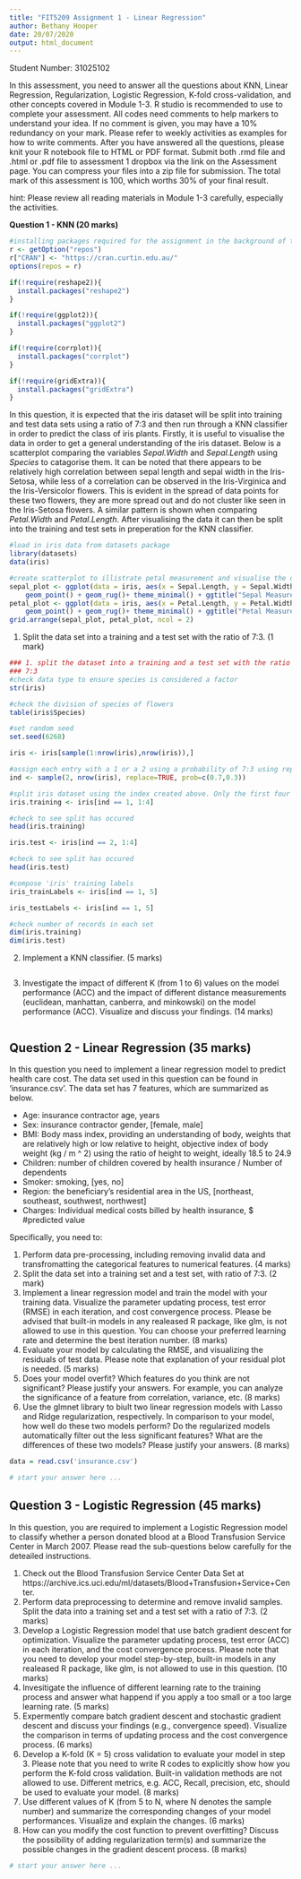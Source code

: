 ---
title: "FIT5209 Assignment 1 - Linear Regression"
author: Bethany Hooper
date: 20/07/2020
output: html_document
---
Student Number: 31025102

In this assessment, you need to answer all the questions about KNN, Linear Regression, Regularization, Logistic Regression, K-fold cross-validation, and other concepts covered in Module 1-3. R studio is recommended to use to complete your assessment. All codes need comments to help markers to understand your idea. If no comment is given, you may have a 10% redundancy on your mark. Please refer to weekly activities as examples for how to write comments. After you have answered all the questions, please knit your R notebook file to HTML or PDF format. Submit both .rmd file and .html or .pdf file to assessment 1 dropbox via the link on the Assessment page. You can compress your files into a zip file for submission. The total mark of this assessment is 100, which worths 30% of your final result. 

hint: Please review all reading materials in Module 1-3 carefully, especially the activities.

**Question 1 - KNN (20 marks)**

```{r setup, include=FALSE, echo=FALSE}
#installing packages required for the assignment in the background of the rmarkdown
r <- getOption("repos")
r["CRAN"] <- "https://cran.curtin.edu.au/"
options(repos = r)

if(!require(reshape2)){
  install.packages("reshape2")
}

if(!require(ggplot2)){
  install.packages("ggplot2")
}

if(!require(corrplot)){
  install.packages("corrplot")
}

if(!require(gridExtra)){
  install.packages("gridExtra")
}
```

In this question, it is expected that the iris dataset will be split into training and test data sets using a ratio of 7:3 and then run through a KNN classifier in order to predict the class of iris plants. Firstly, it is useful to visualise the data in order to get a general understanding of the iris dataset. Below is a scatterplot comparing the variables *Sepal.Width* and *Sepal.Length* using  *Species* to catagorise them. It can be noted that there appears to be relatively high correlation between sepal length and sepal width in the Iris-Setosa, while less of a correlation can be observed in the Iris-Virginica and the Iris-Versicolor flowers. This is evident in the spread of data points for these two flowers, they are more spread out and do not cluster like seen in the Iris-Setosa flowers. A similar pattern is shown when comparing *Petal.Width* and *Petal.Length*. After visualising the data it can then be split into the training and test sets in preperation for the KNN classifier. 

```{r}
#load in iris data from datasets package
library(datasets)
data(iris)

#create scatterplot to illistrate petal measurement and visualise the data 
sepal_plot <- ggplot(data = iris, aes(x = Sepal.Length, y = Sepal.Width, color = Species)) + 
    geom_point() + geom_rug()+ theme_minimal() + ggtitle("Sepal Measurements")
petal_plot <- ggplot(data = iris, aes(x = Petal.Length, y = Petal.Width, color = Species)) + 
    geom_point() + geom_rug()+ theme_minimal() + ggtitle("Petal Measurements")
grid.arrange(sepal_plot, petal_plot, ncol = 2)

```

1. Split the data set into a training and a test set with the ratio of 7:3. (1 mark)



```{r}
### 1. split the dataset into a training and a test set with the ratio of
### 7:3
#check data type to ensure species is considered a factor
str(iris)

#check the division of species of flowers 
table(iris$Species) 

#set random seed
set.seed(6268)

iris <- iris[sample(1:nrow(iris),nrow(iris)),]

#assign each entry with a 1 or a 2 using a probability of 7:3 using replacement 
ind <- sample(2, nrow(iris), replace=TRUE, prob=c(0.7,0.3))

#split iris dataset using the index created above. Only the first four attributes are taken as the attribute Species is the attribute that is being predicted 
iris.training <- iris[ind == 1, 1:4]

#check to see split has occured
head(iris.training)

iris.test <- iris[ind == 2, 1:4]

#check to see split has occured 
head(iris.test)

#compose 'iris' training labels 
iris_trainLabels <- iris[ind == 1, 5]

iris_testLabels <- iris[ind == 1, 5]

#check number of records in each set
dim(iris.training)
dim(iris.test)

```

2. Implement a KNN classifier. (5 marks)

```{r}


```

3. Investigate the impact of different K (from 1 to 6) values on the model performance (ACC) and the impact of different distance measurements (euclidean, manhattan, canberra, and minkowski) on the model performance (ACC). Visualize and discuss your findings. (14 marks)

```{r}



```

## Question 2 - Linear Regression (35 marks)

In this question you need to implement a linear regression model to predict health care cost. The data set used in this question can be found in 'insurance.csv'. The data set has 7 features, which are summarized as below.

* Age: insurance contractor age, years
* Sex: insurance contractor gender, [female, male]
* BMI: Body mass index, providing an understanding of body, weights that are relatively high or low relative to height, objective index of body weight (kg / m ^ 2) using the ratio of height to weight, ideally 18.5 to 24.9
* Children: number of children covered by health insurance / Number of dependents
* Smoker: smoking, [yes, no]
* Region: the beneficiary’s residential area in the US, [northeast, southeast, southwest, northwest]
* Charges: Individual medical costs billed by health insurance, $ #predicted value

Specifically, you need to: 

1. Perform data pre-processing, including removing invalid data and transfromatting the categorical features to numerical features. (4 marks) 
2. Split the data set into a training set and a test set, with ratio of 7:3. (2 mark)
3. Implement a linear regression model and train the model with your training data. Visualize the parameter updating process, test error (RMSE) in each iteration, and cost convergence process. Please be advised that built-in models in any realeased R package, like glm, is not allowed to use in this question. You can choose your preferred learning rate and determine the best iteration number. (8 marks)
4. Evaluate your model by calculating the RMSE, and visualizing the residuals of test data. Please note that explanation of your residual plot is needed. (5 marks) 
5. Does your model overfit? Which features do you think are not significant? Please justify your answers. For example, you can analyze the significance of a feature from correlation, variance, etc. (8 marks)
6. Use the glmnet library to biult two linear regression models with Lasso and Ridge regularization, respectively. In comparison to your model, how well do these two models perform? Do the regularized models automatically filter out the less significant features? What are the differences of these two models? Please justify your answers. (8 marks)

```{r}
data = read.csv('insurance.csv')
```

```{r}
# start your answer here ...

```


## Question 3 - Logistic Regression (45 marks)

In this question, you are required to implement a Logistic Regression model to classify whether a person donated blood at a Blood Transfusion Service Center in March 2007. Please read the sub-questions below carefully for the deteailed instructions. 

1. Check out the Blood Transfusion Service Center Data Set at https://archive.ics.uci.edu/ml/datasets/Blood+Transfusion+Service+Center.
2. Perform data preprocessing to determine and remove invalid samples. Split the data into a training set and a test set with a ratio of 7:3. (2 marks)
3. Develop a Logistic Regression model that use batch gradient descent for optimization. Visualize the parameter updating process, test error (ACC) in each iteration, and the cost convergence process. Please note that you need to develop your model step-by-step, built-in models in any realeased R package, like glm, is not allowed to use in this question. (10 marks)
4. Invesitigate the influence of different learning rate to the training process and answer what happend if you apply a too small or a too large learning rate. (5 marks)
5. Expermently compare batch gradient descent and stochastic gradient descent and discuss your findings (e.g., convergence speed). Visualize the comparison in terms of updating process and the cost convergence process. (6 marks)
6. Develop a K-fold (K = 5) cross validation to evaluate your model in step 3. Please note that you need to write R codes to explicitly show  how you perform the K-fold cross validation. Built-in validation methods are not allowed to use. Different metrics, e.g. ACC, Recall, precision, etc, should be used to evaluate your model. (8 marks)
7. Use different values of K (from 5 to N, where N denotes the sample number) and summarize the corresponding changes of your model performances. Visualize and explain the changes. (6 marks)
8. How can you modify the cost function to prevent overfitting? Discuss the possibility of adding regularization term(s) and summarize the possible changes in the gradient descent process. (8 marks)


```{r}
# start your answer here ...

```


















